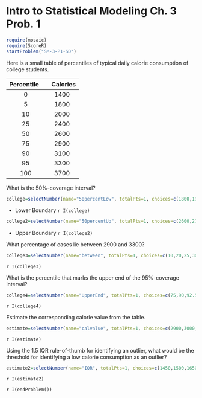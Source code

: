 Intro to Statistical Modeling Ch. 3 Prob. 1
========================================================
```r
require(mosaic)
require(ScoreR)
startProblem("SM-3-P1-SD")
```

Here is a small table of percentiles of typical daily calorie consumption 
of college students.


Percentile &nbsp; | &nbsp; Calories
:-----:|:-----:
0 | 1400
5 | 1800
10 | 2000
25 | 2400
50 | 2600
75 |  2900
90 |  3100
95 |  3300
100 | 3700



What is the 50%-coverage interval?
```r
college=selectNumber(name="50percentLow", totalPts=1, choices=c(1800,1900,2000,2200,2400,2500,2600), correct=c(2400))
```
* Lower Boundary `r I(college)`
```r
college2=selectNumber(name="50percentUp", totalPts=1, choices=c(2600,2750,2900,3000,3100,3200,3500), correct=c(2900))
```
* Upper Boundary `r I(college2)`


What percentage of cases lie between 2900 and 3300? 
```r
college3=selectNumber(name="between", totalPts=1, choices=c(10,20,25,30,40,50,60,70,80,90,95), correct=c(20))
```
`r I(college3)`

What is the percentile that marks the upper end of the 95%-coverage interval?
```r
college4=selectNumber(name="UpperEnd", totalPts=1, choices=c(75,90,92.5,95,97.5,100), correct=c(97.5))
```
`r I(college4)`

Estimate the corresponding calorie value from the table.
```r
estimate=selectNumber(name="calvalue", totalPts=1, choices=c(2900,3000,3100,3300,3500,3700), correct=c(3500))
```
`r I(estimate)`

Using the 1.5 IQR rule-of-thumb for identifying an outlier, what would be the threshold for identifying a low calorie consumption as an outlier?
```r
estimate2=selectNumber(name="IQR", totalPts=1, choices=c(1450,1500,1650,1750,1800,2000), correct=c(1650))
```

`r I(estimate2)`


`r I(endProblem())`